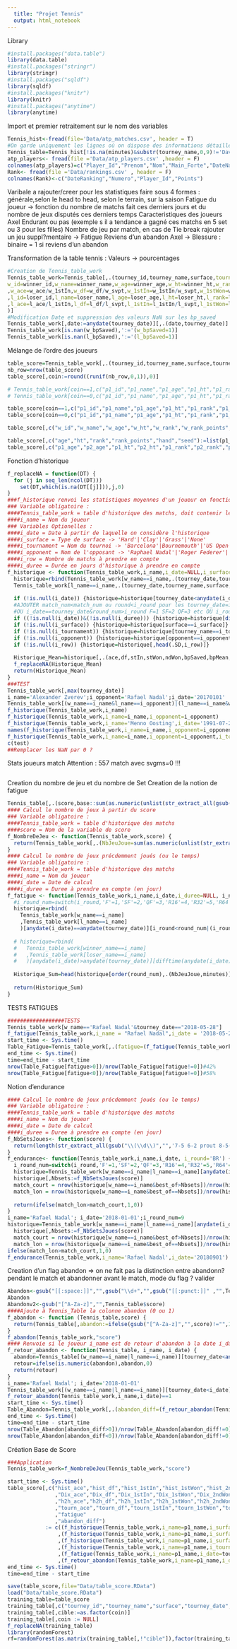 ```yaml
---
  title: "Projet Tennis"
  output: html_notebook
---
```


Library 
```r
#install.packages("data.table")
library(data.table)
#install.packages("stringr")
library(stringr)
#install.packages("sqldf")
library(sqldf)
#install.packages("knitr")
library(knitr)
#install.packages("anytime")
library(anytime)
```

Import et premier retraitement sur le nom des variables
```r
Tennis_hist<-fread(file='Data/atp_matches.csv', header = T)
#On garde uniquement les lignes où on dispose des informations détaillées de match
Tennis_table=Tennis_hist[!is.na(minutes)&substr(tourney_name,0,9)!='Davis Cup']
atp_players<- fread(file ='Data/atp_players.csv' ,header = F)
colnames(atp_players)=c("Player_Id","Prenom","Nom","Main_Forte","DateNaissance","Nationalite")
Rank<- fread(file ='Data/rankings.csv' , header = F)
colnames(Rank)<-c("DateRanking","Numero","Player_Id","Points")
```


Varibale a rajouter/creer pour les statistiques faire sous 4 formes : générale,selon le head to head, selon le terrain, sur la saison
Fatigue du joueur -> fonction du nombre de matchs fait ces derniers jours et du nombre de jeux disputés ces derniers temps
Caracteristiques des joueurs Axel
Endurant ou pas (exemple s il a tendance a gagné ces matchs en 5 set ou 3 pour les filles)
Nombre de jeu par match, en cas de Tie break rajouter un jeu suppl?mentaire -> Fatigue
Reviens d'un abandon Axel -> Blessure : binaire = 1 si reviens d'un abandon

Transformation de la table tennis : Valeurs -> pourcentages
```r
#Creation de Tennis_table_work
Tennis_table_work=Tennis_table[,.(tourney_id,tourney_name,surface,tourney_date=anydate(tourney_date),tourney_level,match_num,round,round_num=data.table(V1=c('F','SF','QF','R16','R32','R64','R128','RR','BR'),V2=1:9)$V2[match(round,data.table(V1=c('F','SF','QF','R16','R32','R64','R128','RR','BR'),V2=1:9)$V1)],minutes,score,best_of,
w_id=winner_id,w_name=winner_name,w_age=winner_age,w_ht=winner_ht,w_rank=winner_rank,w_rank_points=winner_rank_points,w_hand=ifelse(winner_hand=='R',1,0) ,w_seed=winner_seed
,w_ace=w_ace/w_1stIn,w_df=w_df/w_svpt,w_1stIn=w_1stIn/w_svpt,w_1stWon=w_1stWon/w_1stIn,w_2ndWon=w_2ndWon/(w_svpt-w_1stIn),w_bpSaved=w_bpSaved/w_bpFaced,w_bpMean=l_bpFaced/l_SvGms,w_bpConverted=(l_bpFaced-l_bpSaved)/(l_bpFaced),w_svptWon=(w_1stWon+w_2ndWon)/w_svpt,w_returnPtWon=(l_svpt-l_1stWon-l_2ndWon)/l_svpt,w_1stReturnWon=(l_1stIn-l_1stWon)/l_1stIn,w_2ndReturnWon=((l_svpt-l_1stIn)-l_2ndWon)/(l_svpt-l_1stIn)
,l_id=loser_id,l_name=loser_name,l_age=loser_age,l_ht=loser_ht,l_rank=loser_rank,l_rank_points=loser_rank_points,l_hand=ifelse(loser_hand=='R',1,0),l_seed=loser_seed
,l_ace=l_ace/l_1stIn,l_df=l_df/l_svpt,l_1stIn=l_1stIn/l_svpt,l_1stWon=l_1stWon/l_1stIn,l_2ndWon=l_2ndWon/(l_svpt-l_1stIn),l_bpSaved=l_bpSaved/l_bpFaced,l_bpMean=w_bpFaced/w_SvGms,l_bpConverted=(w_bpFaced-w_bpSaved)/(w_bpFaced),l_svptWon=(l_1stWon+l_2ndWon)/l_svpt,l_returnPtWon=(w_svpt-w_1stWon-w_2ndWon)/w_svpt,l_1stReturnWon=(w_1stIn-w_1stWon)/w_1stIn,l_2ndReturnWon=((w_svpt-w_1stIn)-w_2ndWon)/(w_svpt-w_1stIn)
)]
#Modification Date et suppression des valeurs NaN sur les bp_saved
Tennis_table_work[,date:=anydate(tourney_date)][,.(date,tourney_date)]
Tennis_table_work[is.nan(w_bpSaved),':='(w_bpSaved=1)]
Tennis_table_work[is.nan(l_bpSaved),':='(l_bpSaved=1)]
```

Mélange de l'ordre des joueurs
```r
table_score=Tennis_table_work[,.(tourney_id,tourney_name,surface,tourney_date,tourney_level,match_num,round,round_num,w_id,w_name,w_age,w_ht,w_rank,w_rank_points,w_hand,w_seed,l_id,l_name,l_age,l_ht,l_rank,l_rank_points,l_hand,l_seed)]
nb_row=nrow(table_score)
table_score[,coin:=round((runif(nb_row,0,1)),0)]

# Tennis_table_work[coin==1,c("p1_id","p1_name","p1_age","p1_ht","p1_rank","p1_rank_points","p1_hand","p1_seed","p1_ace","p1_df","p1_1stIn","p1_1stWon","p1_2ndWon","p1_bpSaved","p1_bpMean","p1_bpConverted","p1_svptWon","p1_returnPtWon","p1_1stReturnWon","p1_2ndReturnWon","p2_id","p2_name","p2_age","p2_ht","p2_rank","p2_rank_points","p2_hand","p2_seed","p2_ace","p2_df","p2_1stIn","p2_1stWon","p2_2ndWon","p2_bpSaved","p2_bpMean","p2_bpConverted","p2_svptWon","p2_returnPtWon","p2_1stReturnWon","p2_2ndReturnWon") := list(w_id,w_name,w_age,w_ht,w_rank,w_rank_points,w_hand,w_seed,w_ace,w_df,w_1stIn,w_1stWon,w_2ndWon,w_bpSaved,w_bpMean,w_bpConverted,w_svptWon,w_returnPtWon,w_1stReturnWon,w_2ndReturnWon,l_id,l_name,l_age,l_ht,l_rank,l_rank_points,l_hand,l_seed,l_ace,l_df,l_1stIn,l_1stWon,l_2ndWon,l_bpSaved,l_bpMean,l_bpConverted,l_svptWon,l_returnPtWon,l_1stReturnWon,l_2ndReturnWon)]
# Tennis_table_work[coin==0,c("p1_id","p1_name","p1_age","p1_ht","p1_rank","p1_rank_points","p1_hand","p1_seed","p1_ace","p1_df","p1_1stIn","p1_1stWon","p1_2ndWon","p1_bpSaved","p1_bpMean","p1_bpConverted","p1_svptWon","p1_returnPtWon","p1_1stReturnWon","p1_2ndReturnWon","p2_id","p2_name","p2_age","p2_ht","p2_rank","p2_rank_points","p2_hand","p2_seed","p2_ace","p2_df","p2_1stIn","p2_1stWon","p2_2ndWon","p2_bpSaved","p2_bpMean","p2_bpConverted","p2_svptWon","p2_returnPtWon","p2_1stReturnWon","p2_2ndReturnWon") := list(l_id,l_name,l_age,l_ht,l_rank,l_rank_points,l_hand,l_seed,l_ace,l_df,l_1stIn,l_1stWon,l_2ndWon,l_bpSaved,l_bpMean,l_bpConverted,l_svptWon,l_returnPtWon,l_1stReturnWon,l_2ndReturnWon,w_id,w_name,w_age,w_ht,w_rank,w_rank_points,w_hand,w_seed,w_ace,w_df,w_1stIn,w_1stWon,w_2ndWon,w_bpSaved,w_bpMean,w_bpConverted,w_svptWon,w_returnPtWon,w_1stReturnWon,w_2ndReturnWon)]

table_score[coin==1,c("p1_id","p1_name","p1_age","p1_ht","p1_rank","p1_rank_points","p1_hand","p1_seed","p2_id","p2_name","p2_age","p2_ht","p2_rank","p2_rank_points","p2_hand","p2_seed") := list(w_id,w_name,w_age,w_ht,w_rank,w_rank_points,w_hand,w_seed,l_id,l_name,l_age,l_ht,l_rank,l_rank_points,l_hand,l_seed)]
table_score[coin==0,c("p1_id","p1_name","p1_age","p1_ht","p1_rank","p1_rank_points","p1_hand","p1_seed","p2_id","p2_name","p2_age","p2_ht","p2_rank","p2_rank_points","p2_hand","p2_seed") := list(l_id,l_name,l_age,l_ht,l_rank,l_rank_points,l_hand,l_seed,w_id,w_name,w_age,w_ht,w_rank,w_rank_points,w_hand,w_seed)]

table_score[,c("w_id","w_name","w_age","w_ht","w_rank","w_rank_points","w_hand","w_seed","l_id","l_name","l_age","l_ht","l_rank","l_rank_points","l_hand","l_seed"):=NULL]

table_score[,c("age","ht","rank","rank_points","hand","seed"):=list(p1_age-p2_age,p1_ht-p2_ht,p1_rank-p2_rank,p1_rank_points-p2_rank_points,p1_hand-p2_hand,p1_seed-p2_seed)]
table_score[,c("p1_age","p2_age","p1_ht","p2_ht","p1_rank","p2_rank","p1_rank_points","p2_rank_points","p1_hand","p2_hand","p1_seed","p2_seed"):=NULL]
```

Fonction d'historique
```r
f_replaceNA = function(DT) {
  for (j in seq_len(ncol(DT)))
    set(DT,which(is.na(DT[[j]])),j,0)
}
###f_historique renvoi les statistiques moyennes d'un joueur en fonctions de différentes variables
### Variable obligatoire :
####Tennis_table_work = table d'historique des matchs, doit contenir les colonnes :  "tourney_id"     "tourney_name"   "surface"        "tourney_date"   "tourney_level"  "match_num"      "w_id"           "w_name"         "w_age"         "w_ht"           "w_rank"         "w_rank_points"  "w_hand"         "w_seed"         "w_ace"          "w_df"           "w_1stIn"        "w_1stWon"      "w_2ndWon"       "w_bpSaved"      "w_bpMean"       "w_bpConverted"  "w_svptWon"      "w_returnPtWon"  "w_1stReturnWon" "w_2ndReturnWon" "l_id"          "l_name"         "l_age"          "l_ht"           "l_rank"         "l_rank_points"  "l_hand"         "l_seed"         "l_ace"          "l_df"          "l_1stIn"        "l_1stWon"       "l_2ndWon"       "l_bpSaved"      "l_bpMean"       "l_bpConverted"  "l_svptWon"      "l_returnPtWon"  "l_1stReturnWon"  "l_2ndReturnWon"
####i_name = Nom du joueur
### Variables Optionelles : 
####i_date = Date à partir de laquelle on considère l'historique
####i_surface = Type de surface -> 'Hard'|'Clay'|'Grass'|'None'
####i_tournament = Nom du tournoi -> 'Barcelona'|Bournemouth'|'US Open'
####i_opponent = Nom de l'opposant -> 'Raphael Nadal'|'Roger Federer'|'Alexander Zverev'
####i_row = Nombre de matchs à prendre en compte
####i_duree = Durée en jours d'historique à prendre en compte
f_historique <- function(Tennis_table_work,i_name,i_date=NULL,i_surface=NULL,i_tournament=NULL,i_opponent=NULL,i_row=NULL,i_duree=NULL, i_round=NULL, i_matchnum=NULL) {
  historique=rbind(Tennis_table_work[w_name==i_name,.(tourney_date,tourney_name,surface,match_num,round_num,opponent=l_name,ace=w_ace,df=w_df,stIn=w_1stIn,stWon=w_1stWon,ndWon=w_2ndWon,bpSaved=w_bpSaved,bpMean=w_bpMean,bpConverted=w_bpConverted,svptWon=w_svptWon,returnPtWon=w_returnPtWon,stReturnWon=w_1stReturnWon,ndReturnWon=w_2ndReturnWon)][order(-tourney_date)],
  Tennis_table_work[l_name==i_name,.(tourney_date,tourney_name,surface,match_num,round_num,opponent=w_name,ace=l_ace,df=l_df,stIn=l_1stIn,stWon=l_1stWon,ndWon=l_2ndWon,bpSaved=l_bpSaved,bpMean=l_bpMean,bpConverted=l_bpConverted,svptWon=l_svptWon,returnPtWon=l_returnPtWon,stReturnWon=l_1stReturnWon,ndReturnWon=l_2ndReturnWon)])[order(-tourney_date)]
  
  if (!is.null(i_date)) {historique=historique[tourney_date<anydate(i_date)|(anydate(i_date)==tourney_date&round_num>i_round)|(anydate(i_date)==tourney_date&i_round>7&match_num<i_matchnum)]}
  #AJOUTER match_num<match_num ou round<i_round pour les tourney_date=i_date
  #OU i_date==tourney_date&round_num>i_round F=1 SF=2 QF=3 etc OU i_round=='RR' i_matchnum<match_num
  if ((!is.null(i_date))&(!is.null(i_duree))) {historique=historique[difftime(anydate(i_date),tourney_date)<=i_duree]}
  if (!is.null(i_surface)) {historique=historique[surface==i_surface]}
  if (!is.null(i_tournament)) {historique=historique[tourney_name==i_tournament]}
  if (!is.null(i_opponent)) {historique=historique[opponent==i_opponent]}
  if (!is.null(i_row)) {historique=historique[,head(.SD,i_row)]}
  
  Historique_Mean=historique[,.(ace,df,stIn,stWon,ndWon,bpSaved,bpMean,bpConverted,svptWon,returnPtWon,stReturnWon,ndReturnWon)][,lapply(.SD, function(x) mean(na.omit(x[is.finite(x)])))]
  f_replaceNA(Historique_Mean)
  return(Historique_Mean)
}
###TEST
Tennis_table_work[,max(tourney_date)]
i_name='Alexander Zverev';i_opponent='Rafael Nadal';i_date='20170101'
Tennis_table_work[(w_name==i_name&l_name==i_opponent)|(l_name==i_name&w_name==i_opponent)]
f_historique(Tennis_table_work,i_name)
f_historique(Tennis_table_work,i_name=i_name,i_opponent=i_opponent)
f_historique(Tennis_table_work,i_name='Menno Oosting',i_date='1991-07-29',i_round=5,i_matchnum = 1)-f_historique(Tennis_table_work,i_name='Menno Oosting',i_date='1991-01-29',i_round=5,i_matchnum = 1)
names(f_historique(Tennis_table_work,i_name=i_name,i_opponent=i_opponent,i_row=1))
f_historique(Tennis_table_work,i_name=i_name,i_opponent=i_opponent,i_tournament = 'Australian Open')
c(test)
##Remplacer les NaN par 0 ?
```

Stats joueurs match
Attention : 557 match avec svgms=0 !!!
```r
```




Creation du nombre de jeu et du nombre de Set
Creation de la notion de fatigue
```r
Tennis_table[,.(score,base::sum(as.numeric(unlist(str_extract_all(gsub("\\(\\d\\)","",score), "[0-9]+"))))),by=c(colnames(Tennis_table))]
#### Calcul le nombre de jeux à partir du score
### Variable obligatoire :
####Tennis_table_work = table d'historique des matchs
####score = Nom de la variable de score
f_NombreDeJeu <- function(Tennis_table_work,score) {
  return(Tennis_table_work[,.(NbJeuJoue=sum(as.numeric(unlist(str_extract_all(gsub("\\(\\d\\)","",score), "[0-9]+"))))),by=c(colnames(Tennis_table_work))])
}
#### Calcul le nombre de jeux précdemment joués (ou le temps)
### Variable obligatoire :
####Tennis_table_work = table d'historique des matchs
####i_name = Nom du joueur
####i_date = Date de calcul
####i_duree = Duree à prendre en compte (en jour)
f_fatigue <- function(Tennis_table_work,i_name,i_date,i_duree=NULL, i_nbmatchs, i_round, i_matchnum) {
  #i_round_num=switch(i_round,'F'=1,'SF'=2,'QF'=3,'R16'=4,'R32'=5,'R64'=6,'R128'=7,'RR'=8,'BR'=9)
  historique=rbind(
    Tennis_table_work[w_name==i_name]
    ,Tennis_table_work[l_name==i_name]
    )[anydate(i_date)==anydate(tourney_date)][i_round<round_num|(i_round>7&match_num<i_matchnum)]
  
  # historique=rbind(
  #   Tennis_table_work[winner_name==i_name]
  #   ,Tennis_table_work[loser_name==i_name]
  #   )[anydate(i_date)>anydate(tourney_date)][difftime(anydate(i_date),anydate(tourney_date))<=i_duree]
  
  Historique_Sum=head(historique[order(round_num),.(NbJeuJoue,minutes)],i_nbmatchs)[,lapply(.SD, function(x) sum(na.omit(x[is.finite(x)])))]
  
  return(Historique_Sum)
}
```
TESTS FATIGUES
```r
##################TESTS
Tennis_table_work[w_name=='Rafael Nadal'&tourney_date=="2018-05-28"]
f_fatigue(Tennis_table_work,i_name = "Rafael Nadal",i_date = '2018-05-28',i_round = 4,i_nbmatchs = 1, i_matchnum=1)
start_time <- Sys.time()
Table_Fatigue=Tennis_table_work[,.(fatigue=(f_fatigue(Tennis_table_work,i_name=w_name,i_date=tourney_date,i_duree=NULL, i_nbmatchs=2, i_round=round, i_matchnum=match_num)[,NbJeuJoue]-f_fatigue(Tennis_table_work,i_name=l_name,i_date=tourney_date,i_duree=NULL, i_nbmatchs=2, i_round=round, i_matchnum=match_num)[,NbJeuJoue])),by=c(colnames(Tennis_table_work))]
end_time <- Sys.time()
time=end_time - start_time
nrow(Table_Fatigue[fatigue>0])/nrow(Table_Fatigue[fatigue!=0])#42%
nrow(Table_Fatigue[fatigue<0])/nrow(Table_Fatigue[fatigue!=0])#58%
```

Notion d'endurance
```R
#### Calcul le nombre de jeux précdemment joués (ou le temps)
### Variable obligatoire :
####Tennis_table_work = table d'historique des matchs
####i_name = Nom du joueur
####i_date = Date de calcul
####i_duree = Duree à prendre en compte (en jour)
f_NbSetsJoues<- function(score) {
  return(length(str_extract_all(gsub("\\(\\d\\)","",'7-5 6-2 prout 8-5(8)'), "[0-9]+")[[1]])/2)
}
f_endurance<- function(Tennis_table_work,i_name,i_date, i_round='BR') {
  i_round_num=switch(i_round,'F'=1,'SF'=2,'QF'=3,'R16'=4,'R32'=5,'R64'=6,'R128'=7,'RR'=8,'BR'=9)
  historique=Tennis_table_work[w_name==i_name|l_name==i_name][anydate(i_date)>tourney_date|(anydate(i_date)==tourney_date&i_round_num<round_num)]
  historique[,Nbsets:=f_NbSetsJoues(score)]
  match_court = nrow(historique[w_name==i_name&best_of>Nbsets])/nrow(historique[best_of>Nbsets])
  match_lon = nrow(historique[w_name==i_name&best_of==Nbsets])/nrow(historique[best_of==Nbsets])
  
  return(ifelse(match_lon>match_court,1,0))
}
i_name='Rafael Nadal'; i_date='2018-01-01';i_round_num=9
historique=Tennis_table_work[w_name==i_name|l_name==i_name][anydate(i_date)>tourney_date|(anydate(i_date)==tourney_date&i_round_num<round_num)]
  historique[,Nbsets:=f_NbSetsJoues(score)]
  match_court = nrow(historique[w_name==i_name&best_of>Nbsets])/nrow(historique[best_of>Nbsets])
  match_lon = nrow(historique[w_name==i_name&best_of==Nbsets])/nrow(historique[best_of==Nbsets])
ifelse(match_lon>match_court,1,0)
f_endurance(Tennis_table_work,i_name='Rafael Nadal',i_date='20180901')
```

Creation d'un flag abandon => on ne fait pas la distinction entre abandonn? pendant le match 
et abandonner avant le match, mode du flag ? valider
```r
Abandon<-gsub("[[:space:]]","",gsub("\\d+","",gsub("[[:punct:]]" ,"",Tennis_table$score)))
Abandon
Abandonv2<-gsub("[^A-Za-z]","",Tennis_table$score)
####Ajoute à Tennis_Table la colonne abandon (0 ou 1)
f_abandon <- function (Tennis_table,score) {
  return(Tennis_table[,abandon:=ifelse(gsub("[^A-Za-z]","",score)!="",1,0)])
}
f_abandon(Tennis_table_work,"score")
#### Renvoie si le joueur i_name est de retour d'abandon à la date i_date
f_retour_abandon <- function(Tennis_table, i_name, i_date) {
  abandon=Tennis_table[(w_name==i_name|l_name==i_name)][tourney_date<anydate(i_date)][head(order(-xtfrm(tourney_date),round_num,-match_num),1),c(ifelse(gsub("[^A-Za-z]","",score)!=""&l_name==i_name,1,0))]
  retour=ifelse(is.numeric(abandon),abandon,0)
  return(retour)
}
i_name='Rafael Nadal'; i_date='2018-01-01'
Tennis_table_work[(w_name==i_name|l_name==i_name)][tourney_date<i_date][head(order(-xtfrm(tourney_date),-match_num),1),ifelse(gsub("[^A-Za-z]","",score)!=""&l_name==i_name,1,0)]
f_retour_abandon(Tennis_table_work,i_name,i_date)==1
start_time <- Sys.time()
Table_Abandon=Tennis_table_work[,.(abandon_diff=(f_retour_abandon(Tennis_table_work,i_name=w_name,i_date=tourney_date)-f_retour_abandon(Tennis_table_work,i_name=l_name,i_date=tourney_date))),by=c(colnames(Tennis_table_work))]
end_time <- Sys.time()
time=end_time - start_time
nrow(Table_Abandon[abandon_diff>0])/nrow(Table_Abandon[abandon_diff!=0])#49%
nrow(Table_Abandon[abandon_diff<0])/nrow(Table_Abandon[abandon_diff!=0])#51%
```

Création Base de Score
```r
###Application
Tennis_table_work=f_NombreDeJeu(Tennis_table_work,"score")

start_time <- Sys.time()
table_score[,c("hist_ace","hist_df","hist_1stIn","hist_1stWon","hist_2ndWon","hist_bpSaved","hist_bpMean","hist_bpConverted","hist_svptWon","hist_returnPtWon","hist_1stReturnWon","hist_2ndReturnWon"
               ,"Dix_ace","Dix_df","Dix_1stIn","Dix_1stWon","Dix_2ndWon","Dix_bpSaved","Dix_bpMean","Dix_bpConverted","Dix_svptWon","Dix_returnPtWon","Dix_1stReturnWon","Dix_2ndReturnWon"
               ,"h2h_ace","h2h_df","h2h_1stIn","h2h_1stWon","h2h_2ndWon","h2h_bpSaved","h2h_bpMean","h2h_bpConverted","h2h_svptWon","h2h_returnPtWon","h2h_1stReturnWon","h2h_2ndReturnWon"
               ,"tourn_ace","tourn_df","tourn_1stIn","tourn_1stWon","tourn_2ndWon","tourn_bpSaved","tourn_bpMean","tourn_bpConverted","tourn_svptWon","tourn_returnPtWon","tourn_1stReturnWon","tourn_2ndReturnWon"
               ,"fatigue"
               ,"abandon_diff")
            := c((f_historique(Tennis_table_work,i_name=p1_name,i_surface=surface,i_round=round_num,i_matchnum=match_num)-f_historique(Tennis_table_work,i_name=p2_name,i_surface=surface,i_round=round_num,i_matchnum=match_num))
                ,(f_historique(Tennis_table_work,i_name=p1_name,i_surface=surface,i_round=round_num,i_matchnum=match_num,i_row=10)-f_historique(Tennis_table_work,i_name=p2_name,i_surface=surface,i_round=round_num,i_matchnum=match_num,i_row=10))
                ,(f_historique(Tennis_table_work,i_name=p1_name,i_surface=surface,i_round=round_num,i_matchnum=match_num,i_opponent=p2_name)-f_historique(Tennis_table_work,i_name=p2_name,i_surface=surface,i_round=round_num,i_matchnum=match_num,i_opponent=p1_name))
                ,(f_historique(Tennis_table_work,i_name=p1_name,i_tournament=tourney_name,i_round=round_num,i_matchnum=match_num)-f_historique(Tennis_table_work,i_name=p2_name,i_tournament=tourney_name,i_round=round_num,i_matchnum=match_num))
                ,(f_fatigue(Tennis_table_work,i_name=p1_name,i_date=tourney_date,i_duree=NULL, i_nbmatchs=2, i_round=round, i_matchnum=match_num)[,NbJeuJoue]-f_fatigue(Tennis_table_work,i_name=p2_name,i_date=tourney_date,i_duree=NULL, i_nbmatchs=2, i_round=round, i_matchnum=match_num)[,NbJeuJoue])
                ,(f_retour_abandon(Tennis_table_work,i_name=p1_name,i_date=tourney_date)-f_retour_abandon(Tennis_table_work,i_name=p2_name,i_date=tourney_date))),by=c(colnames(table_score))]
end_time <- Sys.time()
time=end_time - start_time

save(table_score,file="Data/table_score.RData")
load("Data/table_score.RData")
training_table=table_score
training_table[,c("tourney_id","tourney_name","surface","tourney_date","tourney_level","match_num","round","round_num","p1_id","p1_name","p2_id","p2_name") := NULL]
training_table[,cible:=as.factor(coin)]
training_table[,coin := NULL]
f_replaceNA(training_table)
library(randomForest)
rf=randomForest(as.matrix(training_table[,!"cible"]),factor(training_table[,cible]),ntree = 500,  na.action = na.omit)
```